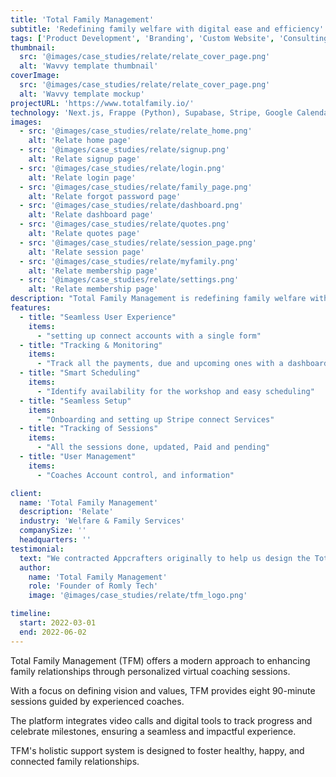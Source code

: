 ```yaml
---
title: 'Total Family Management'
subtitle: 'Redefining family welfare with digital ease and efficiency'
tags: ['Product Development', 'Branding', 'Custom Website', 'Consulting']
thumbnail:
  src: '@images/case_studies/relate/relate_cover_page.png'
  alt: 'Wavvy template thumbnail'
coverImage:
  src: '@images/case_studies/relate/relate_cover_page.png'
  alt: 'Wavvy template mockup'
projectURL: 'https://www.totalfamily.io/'
technology: 'Next.js, Frappe (Python), Supabase, Stripe, Google Calendar, Savvy Cal'
images:
  - src: '@images/case_studies/relate/relate_home.png'
    alt: 'Relate home page'
  - src: '@images/case_studies/relate/signup.png'
    alt: 'Relate signup page'
  - src: '@images/case_studies/relate/login.png'
    alt: 'Relate login page'
  - src: '@images/case_studies/relate/family_page.png'
    alt: 'Relate forgot password page'
  - src: '@images/case_studies/relate/dashboard.png'
    alt: 'Relate dashboard page'
  - src: '@images/case_studies/relate/quotes.png'
    alt: 'Relate quotes page'
  - src: '@images/case_studies/relate/session_page.png'
    alt: 'Relate session page'
  - src: '@images/case_studies/relate/myfamily.png'
    alt: 'Relate membership page' 
  - src: '@images/case_studies/relate/settings.png'
    alt: 'Relate membership page' 
description: "Total Family Management is redefining family welfare with a digital platform designed to nurture the vital aspects of your life."
features:
  - title: "Seamless User Experience"
    items:
      - "setting up connect accounts with a single form"
  - title: "Tracking & Monitoring"
    items:
      - "Track all the payments, due and upcoming ones with a dashboard"
  - title: "Smart Scheduling"
    items:
      - "Identify availability for the workshop and easy scheduling"
  - title: "Seamless Setup"
    items:
      - "Onboarding and setting up Stripe connect Services"
  - title: "Tracking of Sessions"
    items:
      - "All the sessions done, updated, Paid and pending"
  - title: "User Management"
    items:
      - "Coaches Account control, and information"

client:
  name: 'Total Family Management'
  description: 'Relate'
  industry: 'Welfare & Family Services'
  companySize: ''
  headquarters: ''
testimonial:
  text: "We contracted Appcrafters originally to help us design the Total Family Management payments solution and scheduling module. We were highly impressed with the quality of the development task and the team’s ability to understand our vision intuitively. This project led to a long-term partnership. The project manager and developers consistently delivered satisfactory work. I highly recommend them for anything related to app design and development."
  author:
    name: 'Total Family Management'
    role: 'Founder of Romly Tech'
    image: '@images/case_studies/relate/tfm_logo.png'

timeline:
  start: 2022-03-01
  end: 2022-06-02
---
```


Total Family Management (TFM) offers a modern approach to enhancing family relationships through personalized virtual coaching sessions. 

With a focus on defining vision and values, TFM provides eight 90-minute sessions guided by experienced coaches. 

The platform integrates video calls and digital tools to track progress and celebrate milestones, ensuring a seamless and impactful experience. 

TFM's holistic support system is designed to foster healthy, happy, and connected family relationships.